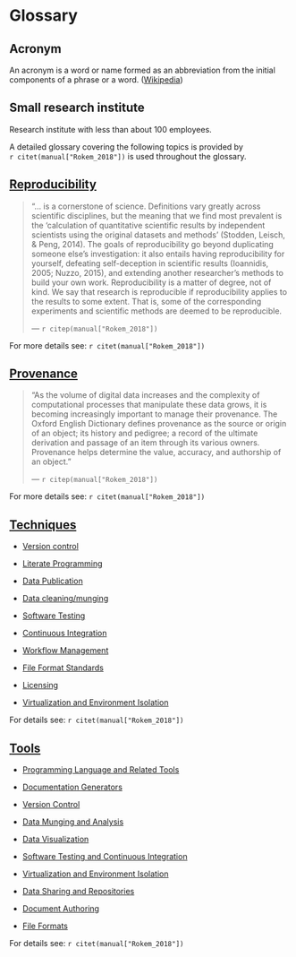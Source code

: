 # Glossary {#glossary}

## Acronym {#acronym}

An acronym is a word or name formed as an abbreviation from the initial
components of a phrase or a word.
([Wikipedia](https://en.wikipedia.org/wiki/Acronym))

## Small research institute {#small-institute}

Research institute with less than about 100 employees. 


A detailed glossary covering the following topics is provided by  
`r citet(manual["Rokem_2018"])` is used throughout the glossary. 

## [Reproducibility](https://www.practicereproducibleresearch.org/core-chapters/7-glossary.html#reproducibility)

> "... is a cornerstone of science. Definitions vary greatly across 
scientific disciplines, but the meaning that we find most prevalent is the 
'calculation of quantitative scientific results by independent scientists using 
the original datasets and methods' (Stodden, Leisch, & Peng, 2014). The goals of 
reproducibility go beyond duplicating someone else’s investigation: it also 
entails having reproducibility for yourself, defeating self-deception in 
scientific results (Ioannidis, 2005; Nuzzo, 2015), and extending another 
researcher’s methods to build your own work. Reproducibility is a matter of 
degree, not of kind. We say that research is reproducible if reproducibility 
applies to the results to some extent. That is, some of the corresponding 
experiments and scientific methods are deemed to be reproducible.
>
> --- `r citep(manual["Rokem_2018"])`

For more details see: `r citet(manual["Rokem_2018"])`

## [Provenance](https://www.practicereproducibleresearch.org/core-chapters/7-glossary.html#provenence)

> "As the volume of digital data increases and the complexity of computational 
processes that manipulate these data grows, it is becoming increasingly 
important to manage their provenance. The Oxford English Dictionary defines 
provenance as the source or origin of an object; its history and pedigree; 
a record of the ultimate derivation and passage of an item through its various 
owners. Provenance helps determine the value, accuracy, and authorship of an object."
>
> --- `r citep(manual["Rokem_2018"])`

For more details see: `r citet(manual["Rokem_2018"])`

## [Techniques](https://www.practicereproducibleresearch.org/core-chapters/7-glossary.html#techniques)

- [Version control](https://www.practicereproducibleresearch.org/core-chapters/7-glossary.html#version-control)
    
- [Literate Programming](https://www.practicereproducibleresearch.org/core-chapters/7-glossary.html#literate-programming)
    
- [Data Publication](https://www.practicereproducibleresearch.org/core-chapters/7-glossary.html#data-publication)
    
- [Data cleaning/munging](https://www.practicereproducibleresearch.org/core-chapters/7-glossary.html#munging)
    
- [Software Testing](https://www.practicereproducibleresearch.org/core-chapters/7-glossary.html#software-testing)
    
- [Continuous Integration](https://www.practicereproducibleresearch.org/core-chapters/7-glossary.html#continuous-integration)
    
- [Workflow Management](https://www.practicereproducibleresearch.org/core-chapters/7-glossary.html#workflow-management)
    
- [File Format Standards](https://www.practicereproducibleresearch.org/core-chapters/7-glossary.html#file-format-standards)
    
- [Licensing](https://www.practicereproducibleresearch.org/core-chapters/7-glossary.html#licensing)
    
- [Virtualization and Environment Isolation](https://www.practicereproducibleresearch.org/core-chapters/7-glossary.html#virtualization-and-environment isolation)

For details see: `r citet(manual["Rokem_2018"])`
    
## [Tools](https://www.practicereproducibleresearch.org/core-chapters/7-glossary.html#tools)

- [Programming Language and Related Tools](https://www.practicereproducibleresearch.org/core-chapters/7-glossary.html#programming-language-and-related-tools)
    
- [Documentation Generators](https://www.practicereproducibleresearch.org/core-chapters/7-glossary.html#documentation-generators)
    
- [Version Control](https://www.practicereproducibleresearch.org/core-chapters/7-glossary.html#documentation-generators)
    
- [Data Munging and Analysis](https://www.practicereproducibleresearch.org/core-chapters/7-glossary.html#data-munging-and-analysis)
    
    
- [Data Visualization](https://www.practicereproducibleresearch.org/core-chapters/7-glossary.html#data-visualization)
    
    
- [Software Testing and Continuous Integration](https://www.practicereproducibleresearch.org/core-chapters/7-glossary.html#software-testing-and-continuous-integration)
    
- [Virtualization and Environment Isolation](https://www.practicereproducibleresearch.org/core-chapters/7-glossary.html#software-testing-and-continuous-integration)
    
- [Data Sharing and Repositories](https://www.practicereproducibleresearch.org/core-chapters/7-glossary.html#data-sharing-and-repositories)
    
    
- [Document Authoring](https://www.practicereproducibleresearch.org/core-chapters/7-glossary.html#document-authoring)
    
- [File Formats](https://www.practicereproducibleresearch.org/core-chapters/7-glossary.html#document-authoring)

For details see: `r citet(manual["Rokem_2018"])`


